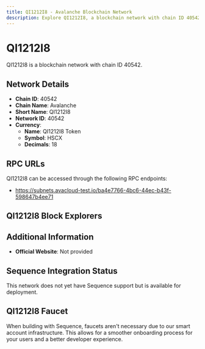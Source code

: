 ```yaml
--- 
title: QI1212I8 - Avalanche Blockchain Network
description: Explore QI1212I8, a blockchain network with chain ID 40542. Learn about its native currency, QI1212I8 Token, and how to interact with the network.
---
```


# QI1212I8

QI1212I8 is a blockchain network with chain ID 40542.

## Network Details

- **Chain ID**: 40542
- **Chain Name**: Avalanche
- **Short Name**: QI1212I8
- **Network ID**: 40542
- **Currency**: 
  - **Name**: QI1212I8 Token
  - **Symbol**: HSCX
  - **Decimals**: 18

## RPC URLs

QI1212I8 can be accessed through the following RPC endpoints:

- https://subnets.avacloud-test.io/ba4e7766-4bc6-44ec-b43f-598647b4ee71

## QI1212I8 Block Explorers



## Additional Information

- **Official Website**: Not provided

## Sequence Integration Status

This network does not yet have Sequence support but is available for deployment.

## QI1212I8 Faucet

When building with Sequence, faucets aren't necessary due to our smart account infrastructure. This allows for a smoother onboarding process for your users and a better developer experience.
